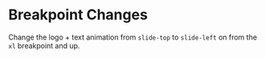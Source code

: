 # Breakpoint Changes

Change the logo + text animation from `slide-top` to `slide-left` on from the `xl` breakpoint and up.
